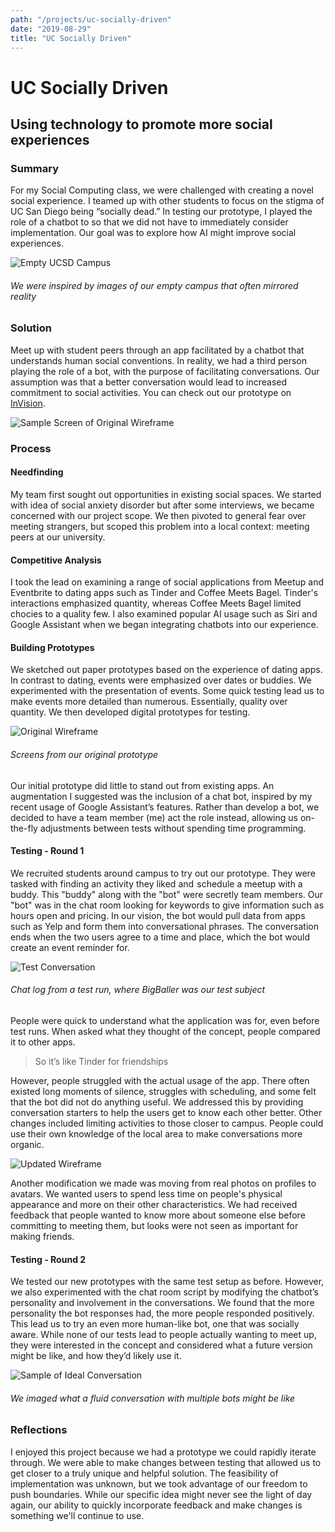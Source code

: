 ```yaml
---
path: "/projects/uc-socially-driven"
date: "2019-08-29"
title: "UC Socially Driven"
---
```


# UC Socially Driven
## Using technology to promote more social experiences

### Summary
For my Social Computing class, we were challenged with creating a novel social 
experience. I teamed up with other students to focus on the stigma of UC San 
Diego being “socially dead.” In testing our prototype, I played the role of a 
chatbot to so that we did not have to immediately consider implementation. 
Our goal was to explore how AI might improve social experiences.

![Empty UCSD Campus](../images/uc-socially-driven/empty_campus.jpeg)
###### We were inspired by images of our empty campus that often mirrored reality

### Solution
Meet up with student peers through an app facilitated by a chatbot that
understands human social conventions. In reality, we had a third person
playing the role of a bot, with the purpose of facilitating conversations.
Our assumption was that a better conversation would lead to increased
commitment to social activities. You can check out our prototype on 
[InVision](http://invis.io/SCAQP3R4A).

![Sample Screen of Original Wireframe](../images/uc-socially-driven/sample_screen.png)

### Process
#### Needfinding
My team first sought out opportunities in existing social spaces. We
started with idea of social anxiety disorder but after some interviews, we
became concerned with our project scope. We then pivoted to general fear
over meeting strangers, but scoped this problem into a local context:
meeting peers at our university.

#### Competitive Analysis
I took the lead on examining a range of social applications from Meetup
and Eventbrite to dating apps such as Tinder and Coffee Meets Bagel.
Tinder's interactions emphasized quantity, whereas Coffee Meets Bagel
limited chocies to a quality few. I also examined popular AI usage such as
Siri and Google Assistant when we began integrating chatbots into our
experience.

#### Building Prototypes
We sketched out paper prototypes based on the experience of dating apps.
In contrast to dating, events were emphasized over dates or buddies. We
experimented with the presentation of events. Some quick testing lead us
to make events more detailed than numerous. Essentially, quality
over quantity. We then developed digital prototypes for testing.

![Original Wireframe](../images/uc-socially-driven/original_wireframe.jpeg)
###### Screens from our original prototype

Our initial prototype did little to stand out from existing apps. An
augmentation I suggested was the inclusion of a chat bot, inspired by my
recent usage of Google Assistant’s features. Rather than develop a bot, we
decided to have a team member (me) act the role instead, allowing us
on-the-fly adjustments between tests without spending time programming.

#### Testing - Round 1
We recruited students around campus to try out our prototype. They were
tasked with finding an activity they liked and  schedule a meetup with a
buddy. This "buddy" along with the "bot" were secretly team members. Our
"bot" was in the chat room looking for keywords to give information such
as hours open and pricing. In our vision, the bot would pull data from
apps such as Yelp and form them into conversational phrases. The
conversation ends when the two users agree to a time and place, which the
bot would create an event reminder for.

![Test Conversation](../images/uc-socially-driven/test_conversation.png)
###### Chat log from a test run, where BigBaller was our test subject

People were quick to understand what the application was for, even before
test runs. When asked what they thought of the concept, people compared
it to other apps.

> So it’s like Tinder for friendships

However, people struggled with the actual usage of the app. There often
existed long moments of silence, struggles with scheduling, and some felt
that the bot did not do anything useful. We addressed this by providing
conversation starters to help the users get to know each other better.
Other changes included limiting activities to those closer to campus.
People could use their own knowledge of the local area to make
conversations more organic.

![Updated Wireframe](../images/uc-socially-driven/updated_wireframe.jpeg)

Another modification we made was moving from real photos on profiles to
avatars. We wanted users to spend less time on people's physical
appearance and more on their other characteristics. We had received
feedback that people wanted to know more about someone else before
committing to meeting them, but looks were not seen as important for
making friends.

#### Testing - Round 2
We tested our new prototypes with the same test setup as before. However,
we also experimented with the chat room script by modifying the chatbot’s
personality and involvement in the conversations. We found that the more
personality the bot responses had, the more people responded positively.
This lead us to try an even more human-like bot, one that was socially
aware. While none of our tests lead to people actually wanting to meet up,
they were interested in the concept and considered what a future version
might be like, and how they’d likely use it.

![Sample of Ideal Conversation](../images/uc-socially-driven/ideal_conversation.png)
###### We imaged what a fluid conversation with multiple bots might be like

### Reflections
I enjoyed this project because we had a prototype we could rapidly
iterate through. We were able to make changes between testing that allowed
us to get closer to a truly unique and helpful solution. The feasibility
of implementation was unknown, but we took advantage of our freedom to
push boundaries. While our specific idea might never see the light of day
again, our ability to quickly incorporate feedback and make changes is
something we'll continue to use.

<ProjectsFooter active="UC Socially Driven" />